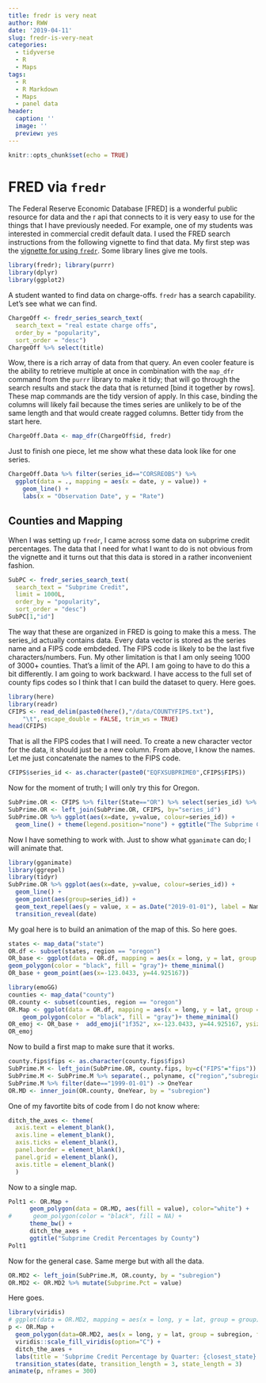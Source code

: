 ```yaml
---
title: fredr is very neat
author: RWW
date: '2019-04-11'
slug: fredr-is-very-neat
categories:
  - tidyverse
  - R
  - Maps
tags:
  - R
  - R Markdown
  - Maps
  - panel data
header:
  caption: ''
  image: ''
  preview: yes
---
```


```r
knitr::opts_chunk$set(echo = TRUE)
```

# FRED via `fredr`

The Federal Reserve Economic Database [FRED] is a wonderful public resource for data and the r api that connects to it is very easy to use for the things that I have previously needed.  For example, one of my students was interested in commercial credit default data.  I used the FRED search instructions from the following vignette to find that data.  My first step was the [vignette for using `fredr`](https://cran.r-project.org/web/packages/fredr/vignettes/fredr.html).  Some library lines give me tools.  

```r
library(fredr); library(purrr)
library(dplyr)
library(ggplot2)
```

A student wanted to find data on charge-offs.  `fredr` has a search capability.  Let's see what we can find.


```r
ChargeOff <- fredr_series_search_text(
  search_text = "real estate charge offs",
  order_by = "popularity",
  sort_order = "desc")
ChargeOff %>% select(title)
```

Wow, there is a rich array of data from that query.  An even cooler feature is the ability to retrieve multiple at once in combination with the `map_dfr` command from the `purrr` library to make it tidy; that will go through the search results and stack the data that is returned [bind it together by rows].  These map commands are the tidy version of apply.  In this case, binding the columns will likely fail because the times series are unlikely to be of the same length and that would create ragged columns.  Better tidy from the start here.

```r
ChargeOff.Data <- map_dfr(ChargeOff$id, fredr)
```

Just to finish one piece, let me show what these data look like for one series.

```r
ChargeOff.Data %>% filter(series_id=="CORSREOBS") %>% 
  ggplot(data = ., mapping = aes(x = date, y = value)) +
    geom_line() +
    labs(x = "Observation Date", y = "Rate")
```

## Counties and Mapping

When I was setting up `fredr`, I came across some data on subprime credit percentages.  The data that I need for what I want to do is not obvious from the vignette and it turns out that this data is stored in a rather inconvenient fashion.

```r
SubPC <- fredr_series_search_text(
  search_text = "Subprime Credit",
  limit = 1000L,
  order_by = "popularity",
  sort_order = "desc")
SubPC[1,"id"]
```

The way that these are organized in FRED is going to make this a mess.  The series_id actually contains data.  Every data vector is stored as the series name and a FIPS code embdeded.  The FIPS code is likely to be the last five characters/numbers.  Fun.  My other limitation is that I am only seeing 1000 of 3000+ counties.  That's a limit of the API.  I am going to have to do this a bit differently.  I am going to work backward.  I have access to the full set of county fips codes so I think that I can build the dataset to query.  Here goes.

```r
library(here)
library(readr)
CFIPS <- read_delim(paste0(here(),"/data/COUNTYFIPS.txt"),
    "\t", escape_double = FALSE, trim_ws = TRUE)
head(CFIPS)
```

That is all the FIPS codes that I will need.  To create a new character vector for the data, it should just be a new column.  From above, I know the names.  Let me just concatenate the names to the FIPS code.

```r
CFIPS$series_id <- as.character(paste0("EQFXSUBPRIME0",CFIPS$FIPS))
```

Now for the moment of truth; I will only try this for Oregon.

```r
SubPrime.OR <- CFIPS %>% filter(State=="OR") %>% select(series_id) %>% unlist() %>% map_dfr(., fredr)
SubPrime.OR <- left_join(SubPrime.OR, CFIPS, by="series_id")
SubPrime.OR %>% ggplot(aes(x=date, y=value, colour=series_id)) +
  geom_line() + theme(legend.position="none") + ggtitle("The Subprime Credit Rate Across Oregon Counties")
```

Now I have something to work with.  Just to show what `gganimate` can do; I will animate that.

```r
library(gganimate)
library(ggrepel)
library(tidyr)
SubPrime.OR %>% ggplot(aes(x=date, y=value, colour=series_id)) +
  geom_line() + 
  geom_point(aes(group=series_id)) +
  geom_text_repel(aes(y = value, x = as.Date("2019-01-01"), label = Name), hjust = 1, nudge_x = 8) + theme(legend.position="none") + labs(title='The Subprime Credit Rate Across Oregon Counties: {frame_along}', y ="Subprime Rate") +
  transition_reveal(date)
```


My goal here is to build an animation of the map of this.  So here goes.

```r
states <- map_data("state")
OR.df <- subset(states, region == "oregon")
OR_base <- ggplot(data = OR.df, mapping = aes(x = long, y = lat, group = group)) +
geom_polygon(color = "black", fill = "gray")+ theme_minimal() 
OR_base + geom_point(aes(x=-123.0433, y=44.925167))
```

```r
library(emoGG)
counties <- map_data("county")
OR.county <- subset(counties, region == "oregon")
OR.Map <- ggplot(data = OR.df, mapping = aes(x = long, y = lat, group = group)) + 
    geom_polygon(color = "black", fill = "gray")+ theme_minimal() 
OR_emoj <- OR_base +  add_emoji("1f352", x=-123.0433, y=44.925167, ysize=0.5)
OR_emoj
```

Now to build a first map to make sure that it works.

```r
county.fips$fips <- as.character(county.fips$fips)
SubPrime.M <- left_join(SubPrime.OR, county.fips, by=c("FIPS"="fips"))
SubPrime.M <- SubPrime.M %>% separate(., polyname, c("region","subregion"), sep=",")
SubPrime.M %>% filter(date=="1999-01-01") -> OneYear
OR.MD <- inner_join(OR.county, OneYear, by = "subregion")
```

One of my favortite bits of code from I do not know where:

```r
ditch_the_axes <- theme(
  axis.text = element_blank(),
  axis.line = element_blank(),
  axis.ticks = element_blank(),
  panel.border = element_blank(),
  panel.grid = element_blank(),
  axis.title = element_blank()
  )
```

Now to a single map.

```r
Polt1 <- OR.Map + 
      geom_polygon(data = OR.MD, aes(fill = value), color="white") +
#      geom_polygon(color = "black", fill = NA) +
      theme_bw() +
      ditch_the_axes +
      ggtitle("Subprime Credit Percentages by County")
Polt1
```

Now for the general case.  Same merge but with all the data.

```r
OR.MD2 <- left_join(SubPrime.M, OR.county, by = "subregion")
OR.MD2 <- OR.MD2 %>% mutate(Subprime.Pct = value)
```

Here goes.

```r
library(viridis)
# ggplot(data = OR.MD2, mapping = aes(x = long, y = lat, group = group)) +
p <- OR.Map +
  geom_polygon(data=OR.MD2, aes(x = long, y = lat, group = subregion, fill = Subprime.Pct), color="white") +
  viridis::scale_fill_viridis(option="C") +   
  ditch_the_axes +
  labs(title = 'Subprime Credit Percentage by Quarter: {closest_state}') +
  transition_states(date, transition_length = 3, state_length = 3)
animate(p, nframes = 300)
```

